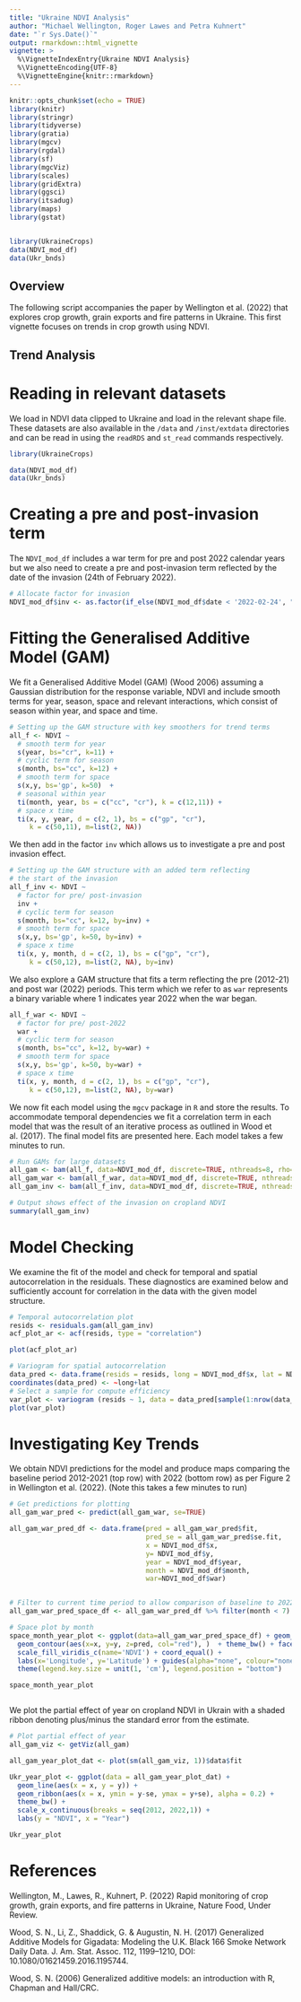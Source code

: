 ```yaml
---
title: "Ukraine NDVI Analysis"
author: "Michael Wellington, Roger Lawes and Petra Kuhnert"
date: "`r Sys.Date()`"
output: rmarkdown::html_vignette
vignette: >
  %\VignetteIndexEntry{Ukraine NDVI Analysis}
  %\VignetteEncoding{UTF-8}
  %\VignetteEngine{knitr::rmarkdown}
---
```



```r
knitr::opts_chunk$set(echo = TRUE)
library(knitr)
library(stringr)
library(tidyverse)
library(gratia)
library(mgcv)
library(rgdal)
library(sf)
library(mgcViz)
library(scales)
library(gridExtra)
library(ggsci)
library(itsadug)
library(maps)
library(gstat)


library(UkraineCrops)
data(NDVI_mod_df)
data(Ukr_bnds)
```

## Overview
The following script accompanies the paper by Wellington et al. (2022) that explores crop growth, grain exports and fire patterns in Ukraine.  This first vignette focuses on trends in crop growth using NDVI.


## Trend Analysis

# Reading in relevant datasets

We load in NDVI data clipped to Ukraine and load in the relevant shape file. These datasets are also available in the `/data` and `/inst/extdata` directories and can be read in using the `readRDS` and `st_read`  commands respectively.

```r

library(UkraineCrops)

data(NDVI_mod_df)
data(Ukr_bnds)

```

# Creating a pre and post-invasion term

The `NDVI_mod_df` includes a war term for pre and post 2022 calendar years but we also need to create a pre and post-invasion term reflected by the date of the invasion (24th of February 2022).

```r

# Allocate factor for invasion
NDVI_mod_df$inv <- as.factor(if_else(NDVI_mod_df$date < '2022-02-24', "0", "1"))
```


# Fitting the Generalised Additive Model (GAM)

We fit a Generalised Additive Model (GAM) (Wood 2006) assuming a Gaussian distribution for the response variable, NDVI and include smooth terms for year, season, space and relevant interactions, which consist of season within year, and space and time. 

```r

# Setting up the GAM structure with key smoothers for trend terms
all_f <- NDVI ~  
  # smooth term for year
  s(year, bs="cr", k=11) + 
  # cyclic term for season
  s(month, bs="cc", k=12) +  
  # smooth term for space
  s(x,y, bs='gp', k=50)  +            
  # seasonal within year
  ti(month, year, bs = c("cc", "cr"), k = c(12,11)) +  
  # space x time
  ti(x, y, year, d = c(2, 1), bs = c("gp", "cr"), 
     k = c(50,11), m=list(2, NA))  
```

We then add in the factor `inv` which allows us to investigate a pre and post invasion effect.

```r

# Setting up the GAM structure with an added term reflecting
# the start of the invasion
all_f_inv <- NDVI ~  
  # factor for pre/ post-invasion
  inv + 
  # cyclic term for season
  s(month, bs="cc", k=12, by=inv) +  
  # smooth term for space
  s(x,y, bs='gp', k=50, by=inv) +
  # space x time
  ti(x, y, month, d = c(2, 1), bs = c("gp", "cr"), 
     k = c(50,12), m=list(2, NA), by=inv)  
```

We also explore a GAM structure that fits a term reflecting the pre (2012-21) and post war (2022) periods.  This term which we refer to as `war` represents a binary variable where 1 indicates year 2022 when the war began.

```r
all_f_war <- NDVI ~  
  # factor for pre/ post-2022
  war + 
  # cyclic term for season
  s(month, bs="cc", k=12, by=war) +  
  # smooth term for space
  s(x,y, bs='gp', k=50, by=war) +
  # space x time
  ti(x, y, month, d = c(2, 1), bs = c("gp", "cr"), 
     k = c(50,12), m=list(2, NA), by=war) 


```

We now fit each model using the `mgcv` package in `R` and store the results. To accommodate temporal dependencies we fit a correlation term in each model that was the result of an iterative process as outlined in Wood et al. (2017).  The final model fits are presented here.  Each model takes a few minutes to run.

```r

# Run GAMs for large datasets
all_gam <- bam(all_f, data=NDVI_mod_df, discrete=TRUE, nthreads=8, rho=0.8)
all_gam_war <- bam(all_f_war, data=NDVI_mod_df, discrete=TRUE, nthreads=8, rho=0.6)
all_gam_inv <- bam(all_f_inv, data=NDVI_mod_df, discrete=TRUE, nthreads=8, rho=0.6)

# Output shows effect of the invasion on cropland NDVI
summary(all_gam_inv)
```

# Model Checking

We examine the fit of the model and check for temporal and spatial autocorrelation in the residuals.  These diagnostics are examined below and sufficiently account for correlation in the data with the given model structure.

```r

# Temporal autocorrelation plot
resids <- residuals.gam(all_gam_inv)
acf_plot_ar <- acf(resids, type = "correlation")

plot(acf_plot_ar)

# Variogram for spatial autocorrelation
data_pred <- data.frame(resids = resids, long = NDVI_mod_df$x, lat = NDVI_mod_df$y)
coordinates(data_pred) <- ~long+lat
# Select a sample for compute efficiency  
var_plot <- variogram (resids ~ 1, data = data_pred[sample(1:nrow(data_pred), 10000),])  
plot(var_plot)
```


# Investigating Key Trends

We obtain NDVI predictions for the model and produce maps comparing the baseline period 2012-2021 (top row) with 2022 (bottom row) as per Figure 2 in Wellington et al. (2022). (Note this takes a few minutes to run)


```r

# Get predictions for plotting
all_gam_war_pred <- predict(all_gam_war, se=TRUE)

all_gam_war_pred_df <- data.frame(pred = all_gam_war_pred$fit,
                                  pred_se = all_gam_war_pred$se.fit,
                                  x = NDVI_mod_df$x,
                                  y= NDVI_mod_df$y,
                                  year = NDVI_mod_df$year,
                                  month = NDVI_mod_df$month,
                                  war=NDVI_mod_df$war)


# Filter to current time period to allow comparison of baseline to 2022
all_gam_war_pred_space_df <- all_gam_war_pred_df %>% filter(month < 7)

# Space plot by month
space_month_year_plot <- ggplot(data=all_gam_war_pred_space_df) + geom_tile(aes(x=x, y=y, fill=pred)) + 
  geom_contour(aes(x=x, y=y, z=pred, col="red"), )  + theme_bw() + facet_grid(war~month) +
  scale_fill_viridis_c(name='NDVI') + coord_equal() +
  labs(x='Longitude', y='Latitude') + guides(alpha="none", colour="none") + geom_sf(data=Ukr_bnds, alpha=0) +
  theme(legend.key.size = unit(1, 'cm'), legend.position = "bottom")

space_month_year_plot



```

We plot the partial effect of year on cropland NDVI in Ukrain with a shaded ribbon denoting plus/minus the standard error from the estimate.

```r

# Plot partial effect of year
all_gam_viz <- getViz(all_gam)

all_gam_year_plot_dat <- plot(sm(all_gam_viz, 1))$data$fit

Ukr_year_plot <- ggplot(data = all_gam_year_plot_dat) + 
  geom_line(aes(x = x, y = y)) +
  geom_ribbon(aes(x = x, ymin = y-se, ymax = y+se), alpha = 0.2) + 
  theme_bw() +
  scale_x_continuous(breaks = seq(2012, 2022,1)) +
  labs(y = "NDVI", x = "Year")

Ukr_year_plot


```

# References

Wellington, M., Lawes, R., Kuhnert, P. (2022) Rapid monitoring of crop growth, grain exports, and fire patterns in Ukraine, Nature Food, Under Review.

Wood, S. N., Li, Z., Shaddick, G. & Augustin, N. H. (2017) Generalized Additive Models for Gigadata: Modeling the U.K. Black 166 Smoke Network Daily Data. J. Am. Stat. Assoc. 112, 1199–1210, DOI: 10.1080/01621459.2016.1195744.

Wood, S. N. (2006) Generalized additive models: an introduction with R, Chapman and Hall/CRC.


